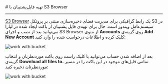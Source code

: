 

<Layout>
<Head>
<title>مستندات تهیه فایل پشتیبان با S3 Browser از Object Storage - لیارا</title>
<meta property="og:title" content="مستندات خدمات رایانش ابری لیارا" />
<meta property="og:description" content="مستندات مربوط به نحوه تهیه فایل پشتیبان با ابزار S3 Browser از باکت در فضای ذخیره‌سازی ابری در لیارا"  />
<meta property="og:image" content="https://media.liara.ir/logos/liara-poster.jpg" />
</Head>
# تهیه فایل‌پشتیبان با S3 Browser
<hr className="mb-2" />

<a href="https://s3browser.com/" className="text-[#2196f3] ">S3 Browser</a> یک رابط گرافیکی برای مدیریت فضای ذخیره‌سازی مبتنی بر پروتکل S3 در سیستم‌عامل ویندوز است. حال برای تهیه‌ی فایل پشتیبان از باکت ایجاد شده در لیارا می‌توانید
بعد از نصب و اجرای S3 Browser از منوی **Accounts** روی گزینه‌ی **Add New Account** کلیک کرده و اطلاعات درخواست شده را وارد کنید:

<div className="h-4" />
<img src="https://media.liara.ir/docs/add-new-s3-browser-account.png" alt="work with bucket" />
<div className="h-4" />

بعد از اضافه شدن حساب می‌توانید با کلیک راست روی باکت موردنظرتان و انتخاب گزینه‌ی **Download all files to**، تمامی فایل‌های موجود در این باکت را در مسیر موردنظرتان ذخیره کنید:


<div className="h-4" />
<img src="https://media.liara.ir/docs/save-bucket-files-into-local-folder.png" alt="work with bucket" />
<div className="h-4" />

</Layout>
